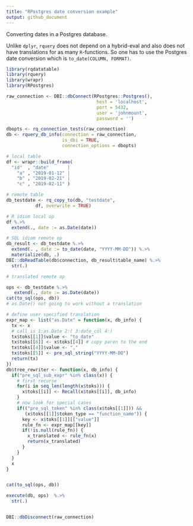 ```yaml
---
title: "RPostgres date conversion example"
output: github_document
---
```


Converting dates in a Postgres database.

Unlike `dplyr`, `rquery` does not depend on a hybrid-eval and also does not have translations for as many `R`-functions.
So one has to use the Postgres date conversion which is `to_date(COLUMN, FORMAT)`.

```r
library(rqdatatable)
library(rquery)
library(wrapr)
library(RPostgres)

raw_connection <- DBI::dbConnect(RPostgres::Postgres(),
                                  host = 'localhost',
                                  port = 5432,
                                  user = 'johnmount',
                                  password = '')

dbopts <- rq_connection_tests(raw_connection)
db <- rquery_db_info(connection = raw_connection,
                     is_dbi = TRUE,
                     connection_options = dbopts)

# local table
df <- wrapr::build_frame(
  "id"  , "date"       |
    "a" , "2019-01-12" |
    "b" , "2019-02-21" |
    "c" , "2019-02-11" )

# remote table
db_testdate <- rq_copy_to(db, "testdate",
           df, overwrite = TRUE)

# R idiom local op
df %.>%
  extend(., date := as.Date(date))

# SQL idiom remote op
db_result <- db_testdate %.>%
  extend(. , date := to_date(date, "YYYY-MM-DD")) %.>%
  materialize(db, .)
DBI::dbReadTable(db$connection, db_result$table_name) %.>%
  str(.)

# translated remote op

ops <- db_testdate %.>%
   extend(., date := as.Date(date))
cat(to_sql(ops, db))
# as.Date() not going to work without a translation

# define user specified translation
expr_map <- list("as.Date" = function(x, db_info) {
  tx <- x
  # call is 1:as.Date 2:( 3:date_col 4:)
  tx$toks[[1]]$value <- "to_date"
  tx$toks[[6]] <- x$toks[[4]] # copy paren to the end
  tx$toks[[4]]$value <- ","
  tx$toks[[5]] <- pre_sql_string("YYYY-MM-DD")
  return(tx)
})
db$tree_rewriter <- function(x, db_info) {
  if("pre_sql_sub_expr" %in% class(x)) {
    # first recurse
    for(i in seq_len(length(x$toks))) {
      x$toks[[i]] <- Recall(x$toks[[i]], db_info)
    }
    # now look for special cases
    if(("pre_sql_token" %in% class(x$toks[[1]])) &&
       (x$toks[[1]]$token_type == "function_name")) {
      key <- x$toks[[1]][["value"]]
      rule_fn <- expr_map[[key]]
      if(!is.null(rule_fn)) {
        x_translated <- rule_fn(x)
        return(x_translated)
      }
    }
  }
  x
}


cat(to_sql(ops, db))

execute(db, ops)  %.>%
  str(.)


DBI::dbDisconnect(raw_connection)
```

